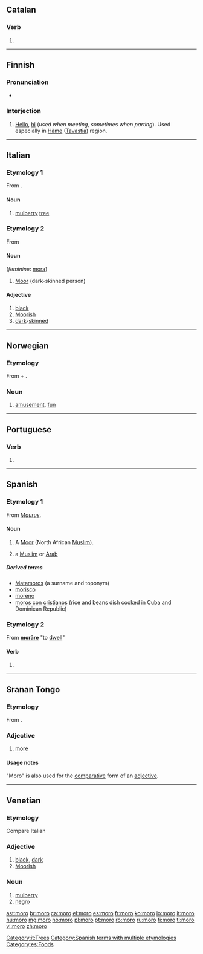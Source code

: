==Catalan==

===Verb===
{{head|ca|verb form}}

# {{ca-verb form of|p=1|n=sg|t=pres|m=ind|morir}}

----

==Finnish==
{{Finnish index|m|o}}

===Pronunciation===
* {{hyphenation|mo|ro}}

===Interjection===
{{fi-int}}

# {{colloquial|lang=fi}} [[hello|Hello]], [[hi]] (''used when meeting, sometimes when parting''). Used especially in [[Häme]] ([[Tavastia]]) region.

----

==Italian==

===Etymology 1===
From {{etyl|la|it}} {{term|morus|mōrus|lang=la}}.

====Noun====
{{it-noun|mor|m|o|i}}

# [[mulberry]] [[tree]]

===Etymology 2===
From {{etyl|la|it}} {{term|Maurus|lang=la}}

====Noun====
{{it-noun|mor|m|o|i}} (''feminine'': [[mora]])

# [[Moor]] (dark-skinned person)

====Adjective====
{{it-adj|mor}}

# [[black]]
# [[Moorish]]
# [[dark]]-[[skinned]]

[[Category:it:Trees]]

----

==Norwegian==

===Etymology===
From {{term|mot||mind|lang=no}} + {{term|ro||pleasure, delight|lang=no}}.

===Noun===
{{head|no|noun|g=f}}

# [[amusement]], [[fun]]

----

==Portuguese==

===Verb===
{{pt-verb form}}

# {{pt-verb form of|morar|ar|indicative|present|singular|first}}

----

==Spanish==

===Etymology 1===
From {{etyl|la|es}} ''[[Maurus]]''.

====Noun====
{{es-noun|m|f=mora}}

# A [[Moor]] (North African [[Muslim]]).
# {{colloquial|lang=es}} a [[Muslim]] or [[Arab]]

=====Derived terms=====
* [[Matamoros]] (a surname and toponym)
* [[morisco]]
* [[moreno]]
* [[moros con cristianos]] (rice and beans dish cooked in Cuba and Dominican Republic)

===Etymology 2===
From {{etyl|la|es}} '''[[morare#Latin|morāre]]''' "to [[dwell]]"

====Verb====
{{es-verb-form|morar}}

# {{es-verb form of|ending=ar|mood=indicative|tense=present|pers=1|number=singular|[[morar]]}}

[[Category:Spanish terms with multiple etymologies]]
[[Category:es:Foods]]

----

==Sranan Tongo==

===Etymology===
From {{etyl|en|srn}} {{term|more|lang=en}}.

===Adjective===
{{head|srn|adjective}}

# [[more]]

====Usage notes====
"Moro" is also used for the [[comparative]] form of an [[adjective]].

----
==Venetian==

===Etymology===
Compare Italian {{term|moro|lang=it}}

===Adjective===
{{vec-adj|mor}}

# [[black]], [[dark]]
# [[Moorish]]

===Noun===
{{vec-noun|mor|m|o|i}}

# [[mulberry]]
# [[negro]]

[[ast:moro]]
[[br:moro]]
[[ca:moro]]
[[el:moro]]
[[es:moro]]
[[fr:moro]]
[[ko:moro]]
[[io:moro]]
[[it:moro]]
[[hu:moro]]
[[mg:moro]]
[[no:moro]]
[[pl:moro]]
[[pt:moro]]
[[ro:moro]]
[[ru:moro]]
[[fi:moro]]
[[tl:moro]]
[[vi:moro]]
[[zh:moro]]